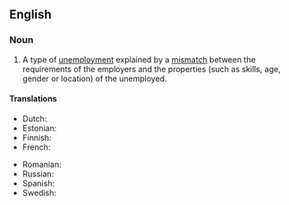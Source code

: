 ==English==
{{wikipedia}}

===Noun===
{{en-noun|-}}

# {{lb|en|economics}} A type of [[unemployment]] explained by a [[mismatch]] between the requirements of the employers and the properties (such as skills, age, gender or location) of the unemployed.

====Translations====
{{trans-top|(economics) a type of unemployment}}
* Dutch: {{t|nl|structurele werkloosheid}}
* Estonian: {{t|et|struktuurne tööpuudus}}
* Finnish: {{t|fi|rakennetyöttömyys}}
* French: {{t|fr|chômage structurel|m}}
{{trans-mid}}
* Romanian: {{t|ro|șomaj structural}}
* Russian: {{t|ru|Структурная безрабо́тица|f}}
* Spanish: {{t|es|desempleo estructural|m}}
* Swedish: {{t|sv|strukturell arbetslöshet|c}}
{{trans-bottom}}